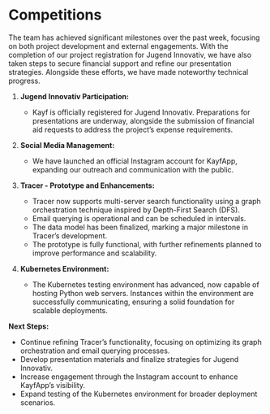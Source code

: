 # Competitions

The team has achieved significant milestones over the past week, focusing on both project development and external engagements. With the completion of our project registration for Jugend Innovativ, we have also taken steps to secure financial support and refine our presentation strategies. Alongside these efforts, we have made noteworthy technical progress.  

1. **Jugend Innovativ Participation:**  
   - Kayf is officially registered for Jugend Innovativ. Preparations for presentations are underway, alongside the submission of financial aid requests to address the project’s expense requirements.  

2. **Social Media Management:**  
   - We have launched an official Instagram account for KayfApp, expanding our outreach and communication with the public.  

3. **Tracer - Prototype and Enhancements:**  
   - Tracer now supports multi-server search functionality using a graph orchestration technique inspired by Depth-First Search (DFS).  
   - Email querying is operational and can be scheduled in intervals.  
   - The data model has been finalized, marking a major milestone in Tracer’s development.  
   - The prototype is fully functional, with further refinements planned to improve performance and scalability.  

4. **Kubernetes Environment:**  
   - The Kubernetes testing environment has advanced, now capable of hosting Python web servers. Instances within the environment are successfully communicating, ensuring a solid foundation for scalable deployments.  

**Next Steps:**  
- Continue refining Tracer’s functionality, focusing on optimizing its graph orchestration and email querying processes.  
- Develop presentation materials and finalize strategies for Jugend Innovativ.  
- Increase engagement through the Instagram account to enhance KayfApp’s visibility.  
- Expand testing of the Kubernetes environment for broader deployment scenarios.  
